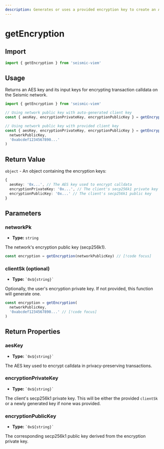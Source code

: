 ```yaml
---
description: Generates or uses a provided encryption key to create an AES key for encrypting transaction calldata.
---
```


# getEncryption

## Import

```ts
import { getEncryption } from 'seismic-viem'
```

## Usage

Returns an AES key and its input keys for encrypting transaction calldata on the Seismic network.

```ts
import { getEncryption } from 'seismic-viem'

// Using network public key with auto-generated client key
const { aesKey, encryptionPrivateKey, encryptionPublicKey } = getEncryption(networkPublicKey)

// Using network public key with provided client key
const { aesKey, encryptionPrivateKey, encryptionPublicKey } = getEncryption(
  networkPublicKey,
  '0xabcdef1234567890...'
)
```

## Return Value

`object` - An object containing the encryption keys:

```ts
{
  aesKey: '0x...', // The AES key used to encrypt calldata
  encryptionPrivateKey: '0x...', // The client's secp256k1 private key
  encryptionPublicKey: '0x...' // The client's secp256k1 public key
}
```

## Parameters

### networkPk

- **Type:** `string`

The network's encryption public key (secp256k1).

```ts
const encryption = getEncryption(networkPublicKey) // [!code focus]
```

### clientSk (optional)

- **Type:** `` `0x${string}` ``

Optionally, the user's encryption private key. If not provided, this function will generate one.

```ts
const encryption = getEncryption(
  networkPublicKey,
  '0xabcdef1234567890...' // [!code focus]
)
```

## Return Properties

### aesKey

- **Type:** `` `0x${string}` ``

The AES key used to encrypt calldata in privacy-preserving transactions.

### encryptionPrivateKey

- **Type:** `` `0x${string}` ``

The client's secp256k1 private key. This will be either the provided `clientSk` or a newly generated key if none was provided.

### encryptionPublicKey

- **Type:** `` `0x${string}` ``

The corresponding secp256k1 public key derived from the encryption private key.
